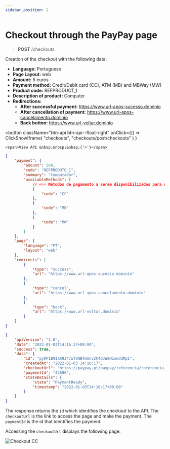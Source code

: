 ```yaml
---
sidebar_position: 2
---
```


# Checkout through the PayPay page

> **POST** /checkouts

Creation of the checkout with the following data:

- **Language:** Portuguese
- **Page Layout:** web
- **Amount:** 5 euros
- **Payment method:** Credit/Debit card (CC), ATM (MB) and MBWay (MW)
- **Product code:** REFPRODUCT_1
- **Description of product:** Computer
- **Redirections:**
  - **After successful payment:** https://www.url-apos-sucesso.dominio
  - **After cancellation of payment:** https://www.url-apos-cancelamento.dominio
  - **Back button:** https://www.url-voltar.dominio


<button className="btn-api btn-api--float-right"
	onClick={() =>
		ClickShowIframe(
			"checkouts",
			"checkouts/post/checkouts"
		)
	}
>
	<span>View API &nbsp;&nbsp;&nbsp;{'>'}</span>
</button>


<Tabs>
<TabItem value="request" label="Request">

```json
{
	"payment": {
		"amount": 500,
		"code": "REFPRODUTO_1",
		"summary": "Computador",
		"availableMethods": [
			// <== Métodos de pagamento a serem disponibilizados para realizar o pagamento
			{
				"code": "CC"
			},
			{
				"code": "MB"
			},
			{
				"code": "MW"
			}
		]
	},
	"page": {
		"language": "PT",
		"layout": "web"
	},
	"redirects": [
		{
			"type": "success",
			"url": "https://www.url-apos-sucesso.dominio"
		},
		{
			"type": "cancel",
			"url": "https://www.url-apos-cancelamento.dominio"
		},
		{
			"type": "back",
			"url": "https://www.url-voltar.dominio"
		}
	]
}
```

</TabItem>
<TabItem value="response" label="Response">

```json
{
	"apiVersion": "1.0",
	"date": "2022-01-03T14:16:17+00:00",
	"success": true,
	"data": {
		"id": "pyKP1B9IaK9J47wTSNB4mUnv2h4DJW8HzomddMp1",
		"createdAt": "2022-01-03 14:16:17",
		"checkoutUrl": "https://paypay.pt/paypay/referencia/referencia_c/pay/4d0757e6d4db52fae248e1a2e9f10a1e8cdb0a25/paypay/pyKP1B9IaK9J47wTSNB4mUnv2h4DJW8HzomddMp1",
		"paymentId": "42690",
		"stateDetails": {
			"state": "PaymentReady",
			"timestamp": "2022-01-03T14:16:17+00:00"
		}
	}
}
```

</TabItem>
</Tabs>

The response returns the `id` which identifies the checkout to the API.
The `checkoutUrl` is the link to access the page and make the payment.
The `paymentId` is the id that identifies the payment.

Accessing the `checkoutUrl` displays the following page:

![Checkout CC](../../../../../../_media/checkout-multi-payment.png)
